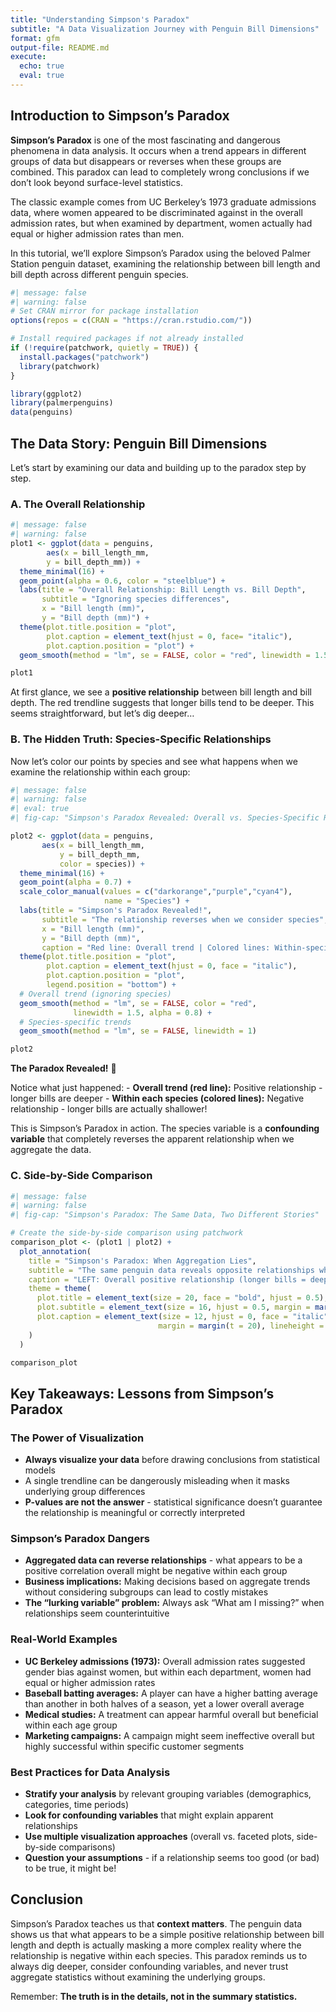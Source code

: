 ```yaml
---
title: "Understanding Simpson's Paradox"
subtitle: "A Data Visualization Journey with Penguin Bill Dimensions"
format: gfm
output-file: README.md
execute:
  echo: true
  eval: true
---
```


## Introduction to Simpson's Paradox

**Simpson's Paradox** is one of the most fascinating and dangerous phenomena in data analysis. It occurs when a trend appears in different groups of data but disappears or reverses when these groups are combined. This paradox can lead to completely wrong conclusions if we don't look beyond surface-level statistics.

The classic example comes from UC Berkeley's 1973 graduate admissions data, where women appeared to be discriminated against in the overall admission rates, but when examined by department, women actually had equal or higher admission rates than men.

In this tutorial, we'll explore Simpson's Paradox using the beloved Palmer Station penguin dataset, examining the relationship between bill length and bill depth across different penguin species.

```r
#| message: false
#| warning: false
# Set CRAN mirror for package installation
options(repos = c(CRAN = "https://cran.rstudio.com/"))

# Install required packages if not already installed
if (!require(patchwork, quietly = TRUE)) {
  install.packages("patchwork")
  library(patchwork)
}

library(ggplot2)
library(palmerpenguins)
data(penguins)
```

## The Data Story: Penguin Bill Dimensions

Let's start by examining our data and building up to the paradox step by step.

### A. The Overall Relationship

```r
#| message: false
#| warning: false
plot1 <- ggplot(data = penguins,
        aes(x = bill_length_mm,
        y = bill_depth_mm)) +
  theme_minimal(16) +
  geom_point(alpha = 0.6, color = "steelblue") +
  labs(title = "Overall Relationship: Bill Length vs. Bill Depth",
       subtitle = "Ignoring species differences",
       x = "Bill length (mm)",
       y = "Bill depth (mm)") +
  theme(plot.title.position = "plot",
        plot.caption = element_text(hjust = 0, face= "italic"),
        plot.caption.position = "plot") +
  geom_smooth(method = "lm", se = FALSE, color = "red", linewidth = 1.5)

plot1
```

At first glance, we see a **positive relationship** between bill length and bill depth. The red trendline suggests that longer bills tend to be deeper. This seems straightforward, but let's dig deeper...

### B. The Hidden Truth: Species-Specific Relationships

Now let's color our points by species and see what happens when we examine the relationship within each group:

```r
#| message: false
#| warning: false
#| eval: true
#| fig-cap: "Simpson's Paradox Revealed: Overall vs. Species-Specific Relationships"

plot2 <- ggplot(data = penguins,
       aes(x = bill_length_mm,
           y = bill_depth_mm,
           color = species)) +
  theme_minimal(16) +
  geom_point(alpha = 0.7) +
  scale_color_manual(values = c("darkorange","purple","cyan4"),
                     name = "Species") +
  labs(title = "Simpson's Paradox Revealed!",
       subtitle = "The relationship reverses when we consider species",
       x = "Bill length (mm)",
       y = "Bill depth (mm)",
       caption = "Red line: Overall trend | Colored lines: Within-species trends") +
  theme(plot.title.position = "plot",
        plot.caption = element_text(hjust = 0, face = "italic"),
        plot.caption.position = "plot",
        legend.position = "bottom") +
  # Overall trend (ignoring species)
  geom_smooth(method = "lm", se = FALSE, color = "red", 
              linewidth = 1.5, alpha = 0.8) +
  # Species-specific trends
  geom_smooth(method = "lm", se = FALSE, linewidth = 1)

plot2
```

**The Paradox Revealed!** 🎯

Notice what just happened:
- **Overall trend (red line):** Positive relationship - longer bills are deeper
- **Within each species (colored lines):** Negative relationship - longer bills are actually shallower!

This is Simpson's Paradox in action. The species variable is a **confounding variable** that completely reverses the apparent relationship when we aggregate the data.

### C. Side-by-Side Comparison

```r
#| message: false
#| warning: false
#| fig-cap: "Simpson's Paradox: The Same Data, Two Different Stories"

# Create the side-by-side comparison using patchwork
comparison_plot <- (plot1 | plot2) +
  plot_annotation(
    title = "Simpson's Paradox: When Aggregation Lies",
    subtitle = "The same penguin data reveals opposite relationships when species is ignored vs. considered",
    caption = "LEFT: Overall positive relationship (longer bills = deeper bills) | RIGHT: Within each species, the relationship is negative (longer bills = shallower bills). This reversal demonstrates how confounding variables can completely change our interpretation of data.",
    theme = theme(
      plot.title = element_text(size = 20, face = "bold", hjust = 0.5),
      plot.subtitle = element_text(size = 16, hjust = 0.5, margin = margin(b = 20)),
      plot.caption = element_text(size = 12, hjust = 0, face = "italic", 
                                 margin = margin(t = 20), lineheight = 1.3)
    )
  )

comparison_plot
```



## Key Takeaways: Lessons from Simpson's Paradox

### The Power of Visualization

- **Always visualize your data** before drawing conclusions from statistical models
- A single trendline can be dangerously misleading when it masks underlying group differences
- **P-values are not the answer** - statistical significance doesn't guarantee the relationship is meaningful or correctly interpreted

### Simpson's Paradox Dangers

- **Aggregated data can reverse relationships** - what appears to be a positive correlation overall might be negative within each group
- **Business implications:** Making decisions based on aggregate trends without considering subgroups can lead to costly mistakes
- **The "lurking variable" problem:** Always ask "What am I missing?" when relationships seem counterintuitive

### Real-World Examples

- **UC Berkeley admissions (1973):** Overall admission rates suggested gender bias against women, but within each department, women had equal or higher admission rates
- **Baseball batting averages:** A player can have a higher batting average than another in both halves of a season, yet a lower overall average
- **Medical studies:** A treatment can appear harmful overall but beneficial within each age group
- **Marketing campaigns:** A campaign might seem ineffective overall but highly successful within specific customer segments

### Best Practices for Data Analysis

- **Stratify your analysis** by relevant grouping variables (demographics, categories, time periods)
- **Look for confounding variables** that might explain apparent relationships
- **Use multiple visualization approaches** (overall vs. faceted plots, side-by-side comparisons)
- **Question your assumptions** - if a relationship seems too good (or bad) to be true, it might be!

## Conclusion

Simpson's Paradox teaches us that **context matters**. The penguin data shows us that what appears to be a simple positive relationship between bill length and depth is actually masking a more complex reality where the relationship is negative within each species. This paradox reminds us to always dig deeper, consider confounding variables, and never trust aggregate statistics without examining the underlying groups.

Remember: **The truth is in the details, not in the summary statistics.**

